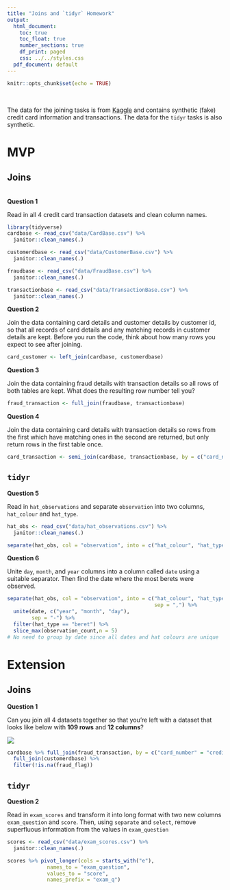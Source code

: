 ```yaml
---
title: "Joins and `tidyr` Homework"
output:
  html_document:
    toc: true
    toc_float: true
    number_sections: true
    df_print: paged
    css: ../../styles.css
  pdf_document: default
---
```


```r
knitr::opts_chunk$set(echo = TRUE)
```

<br>

The data for the joining tasks is from [Kaggle](https://www.kaggle.com/ananta/credit-card-data) and contains synthetic (fake) credit card information and transactions. The data for the `tidyr` tasks is also synthetic.

# MVP

## Joins

<br>
**Question 1**

Read in all 4 credit card transaction datasets and clean column names.
```r
library(tidyverse)
cardbase <- read_csv("data/CardBase.csv") %>% 
  janitor::clean_names(.)

customerdbase <- read_csv("data/CustomerBase.csv") %>% 
  janitor::clean_names(.)

fraudbase <- read_csv("data/FraudBase.csv") %>% 
  janitor::clean_names(.)

transactionbase <- read_csv("data/TransactionBase.csv") %>% 
  janitor::clean_names(.)
```


**Question 2**

Join the data containing card details and customer details by customer id, so that all records of card details and any matching records in customer details are kept. Before you run the code, think about how many rows you expect to see after joining.
```r
card_customer <- left_join(cardbase, customerdbase)
```


**Question 3**

Join the data containing fraud details with transaction details so all rows of both tables are kept. What does the resulting row number tell you?
```r
fraud_transaction <- full_join(fraudbase, transactionbase)
```


**Question 4**

Join the data containing card details with transaction details so rows from the first which have matching ones in the second are returned, but only return rows in the first table once.
```r
card_transaction <- semi_join(cardbase, transactionbase, by = c("card_number" = "credit_card_id"))
```


## `tidyr`

**Question 5**

Read in `hat_observations` and separate `observation` into two columns, `hat_colour` and `hat_type`.
```r
hat_obs <- read_csv("data/hat_observations.csv") %>% 
  janitor::clean_names(.)

separate(hat_obs, col = "observation", into = c("hat_colour", "hat_type"))
```


**Question 6**

Unite `day`, `month`, and `year` columns into a column called `date` using a suitable separator. Then find the date where the most berets were observed.
```r
separate(hat_obs, col = "observation", into = c("hat_colour", "hat_type"),
                                                sep = ",") %>%
  unite(date, c("year", "month", "day"),
        sep = "-") %>%
  filter(hat_type == "beret") %>% 
  slice_max(observation_count,n = 5)
# No need to group by date since all dates and hat colours are unique
```



# Extension

## Joins

**Question 1**

Can you join all 4 datasets together so that you're left with a dataset that looks like below with **109 rows** and **12 columns**?

![](images/all_joined.png)
```r
cardbase %>% full_join(fraud_transaction, by = c("card_number" = "credit_card_id")) %>%
  full_join(customerdbase) %>% 
  filter(!is.na(fraud_flag))
```

## `tidyr`

**Question 2**

Read in `exam_scores` and transform it into long format with two new columns `exam_question` and `score`. Then, using `separate` and `select`, remove superfluous information from the values in `exam_question`
```r
scores <- read_csv("data/exam_scores.csv") %>% 
  janitor::clean_names(.)

scores %>% pivot_longer(cols = starts_with("e"),
             names_to = "exam_question",
             values_to = "score",
             names_prefix = "exam_q")
```

